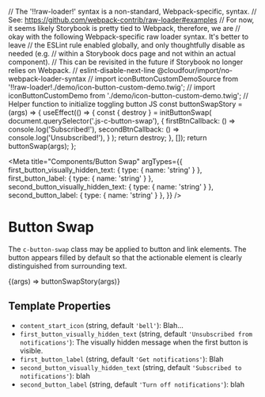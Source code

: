 // The '!!raw-loader!' syntax is a non-standard, Webpack-specific, syntax.
// See: https://github.com/webpack-contrib/raw-loader#examples
// For now, it seems likely Storybook is pretty tied to Webpack, therefore, we are
// okay with the following Webpack-specific raw loader syntax. It's better to leave
// the ESLint rule enabled globally, and only thoughtfully disable as needed (e.g.
// within a Storybook docs page and not within an actual component).
// This can be revisited in the future if Storybook no longer relies on Webpack.
// eslint-disable-next-line @cloudfour/import/no-webpack-loader-syntax
// import iconButtonCustomDemoSource from '!!raw-loader!./demo/icon-button-custom-demo.twig';
// import iconButtonCustomDemo from './demo/icon-button-custom-demo.twig';
// Helper function to initialize toggling button JS
const buttonSwapStory = (args) => {
  useEffect(() => {
    const { destroy } = initButtonSwap(
      document.querySelector('.js-c-button-swap'),
      {
        firstBtnCallback: () => console.log('Subscribed!'),
        secondBtnCallback: () => console.log('Unsubscribed!'),
      }
    );
    return destroy;
  }, []);
  return buttonSwap(args);
};

<Meta
  title="Components/Button Swap"
  argTypes={{
    first_button_visually_hidden_text: { type: { name: 'string' } },
    first_button_label: { type: { name: 'string' } },
    second_button_visually_hidden_text: { type: { name: 'string' } },
    second_button_label: { type: { name: 'string' } },
  }}
/>

# Button Swap

The `c-button-swap` class may be applied to button and link elements. The button appears filled by default so that the actionable element is clearly distinguished from surrounding text.

<Canvas>
  <Story name="Default" inline={false}>
    {(args) => buttonSwapStory(args)}
  </Story>
</Canvas>

## Template Properties

- `content_start_icon` (string, default `'bell'`): Blah...
- `first_button_visually_hidden_text` (string, default `'Unsubscribed from notifications'`): The visually hidden message when the first button is visible.
- `first_button_label` (string, default `'Get notifications'`): Blah
- `second_button_visually_hidden_text` (string, default `'Subscribed to notifications'`): blah
- `second_button_label` (string, default `'Turn off notifications'`): blah
